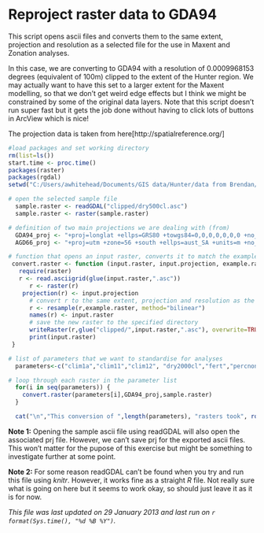 Reproject raster data to GDA94
========================================================

This script opens ascii files and converts them to the same extent, projection and resolution as a selected file for the use in  Maxent and Zonation analyses.  

In this case, we are converting to GDA94 with a resolution of 0.0009968153 degrees (equivalent of 100m) clipped to the extent of the Hunter region.  We may actually want to have this set to a larger extent for the Maxent modelling, so that we don't get weird edge effects but I think we might be constrained by some of the original data layers.  Note that this script doesn't run super fast but it gets the job done without having to click lots of buttons in ArcView which is nice!

The projection data is taken from here[http://spatialreference.org/]


```r
#load packages and set working directory
rm(list=ls())
start.time <- proc.time()
packages(raster)
packages(rgdal)
setwd("C:/Users/awhitehead/Documents/GIS data/Hunter/data from Brendan/data/variables/projected GDA94/")

# open the selected sample file
  sample.raster <- readGDAL("clipped/dry500cl.asc")
  sample.raster <- raster(sample.raster)

# definition of two main projections we are dealing with (from)
  GDA94_proj <- "+proj=longlat +ellps=GRS80 +towgs84=0,0,0,0,0,0,0 +no_defs" 
  AGD66_proj <- "+proj=utm +zone=56 +south +ellps=aust_SA +units=m +no_defs" 

# function that opens an input raster, converts it to match the example raster and saves it in the specified folder
 convert.raster <- function (input.raster, input.projection, example.raster) {
   require(raster)   
   r <- read.asciigrid(glue(input.raster,".asc"))
      r <- raster(r)
    projection(r) <- input.projection
      # convert r to the same extent, projection and resolution as the sample raster
      r <- resample(r,example.raster, method="bilinear")
      names(r) <- input.raster
      # save the new raster to the specified directory
      writeRaster(r,glue("clipped/",input.raster,".asc"), overwrite=TRUE)
      print(input.raster)
 }

# list of parameters that we want to standardise for analyses
  parameters<-c("clim1a","clim11","clim12", "dry2000cl","fert","percnonfor2k","rugg250","rugg500", "ter500","ter1000", "toppos", "rf500cl", "rf2000cl","rugg250","rugg500","unmod500cl","unmod2000cl","wet500cl", "wet2000cl")

# loop through each raster in the parameter list 
  for(i in seq(parameters)) {
    convert.raster(parameters[i],GDA94_proj,sample.raster)
  }

  cat("\n","This conversion of ",length(parameters), "rasters took", round((proc.time()-start.time)[3]/60,2), "minutes")

```

**Note 1:** Opening the sample ascii file using readGDAL will also open the associated prj file.  However, we can't save prj for the exported ascii files.  This won't matter for the pupose of this exercise but might be something to investigate further at some point. 

**Note 2:** For some reason readGDAL can't be found when you try and run this file using *knitr*.  However, it works fine as a straight *R* file.  Not really sure what is going on here but it seems to work okay, so should just leave it as it is for now.

*This file was last updated on 29 January 2013 and last run on `r format(Sys.time(), "%d %B %Y")`.*